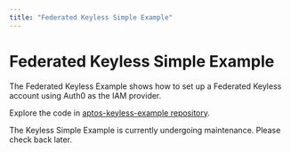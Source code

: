 ```yaml
---
title: "Federated Keyless Simple Example"
---
```


# Federated Keyless Simple Example

The Federated Keyless Example shows how to set up a Federated Keyless account using Auth0 as the IAM provider.

Explore the code in [aptos-keyless-example repository](https://github.com/aptos-labs/aptos-keyless-example/tree/main/examples/federated-keyless-example/).

The Keyless Simple Example is currently undergoing maintenance. Please check back later.
